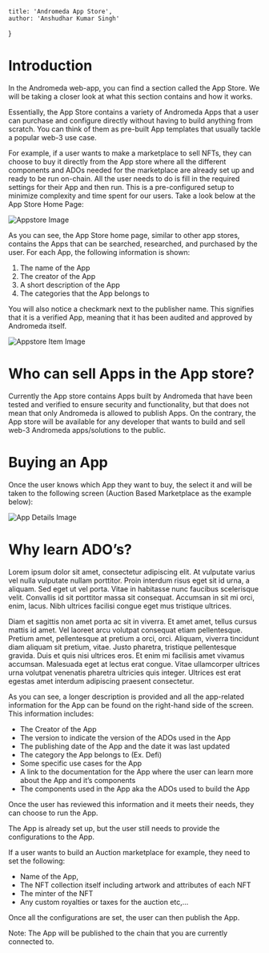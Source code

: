     title: 'Andromeda App Store',
    author: 'Anshudhar Kumar Singh'
}

# Introduction

In the Andromeda web-app, you can find a section called the App Store. We will be taking a closer look at what this section contains and how it works.

Essentially, the App Store contains a variety of Andromeda Apps that a user can purchase and configure directly without having to build anything from scratch. You can think of them as pre-built App templates that usually tackle a popular web-3 use case.

For example, if a user wants to make a marketplace to sell NFTs, they can choose to buy it directly from the App store where all the different components and ADOs needed for the marketplace are already set up and ready to be run on-chain. All the user needs to do is fill in the required settings for their App and then run. This is a pre-configured setup to minimize complexity and time spent for our users.
Take a look below at the App Store Home Page:

![Appstore Image](/learn/blogs/appstore.png "App Store")

As you can see, the App Store home page, similar to other app stores, contains the Apps that can be searched, researched, and purchased by the user. For each App, the following information is shown:

1. The name of the App
2. The creator of the App
3. A short description of the App
4. The categories that the App belongs to

You will also notice a checkmark next to the publisher name. This signifies that it is a verified App, meaning that it has been audited and approved by Andromeda itself.

![Appstore Item Image](/learn/blogs/appstoreitem.png "App Store Item")

# Who can sell Apps in the App store?

Currently the App store contains Apps built by Andromeda that have been tested and verified to ensure security and functionality, but that does not mean that only Andromeda is allowed to publish Apps. On the contrary, the App store will be available for any developer that wants to build and sell web-3 Andromeda apps/solutions to the public.

# Buying an App

Once the user knows which App they want to buy, the select it and will be taken to the following screen (Auction Based Marketplace as the example below):

![App Details Image](/learn/blogs/appdetails.png "App Details")

# Why learn ADO’s?

Lorem ipsum dolor sit amet, consectetur adipiscing elit. At vulputate varius vel nulla vulputate nullam porttitor. Proin interdum risus eget sit id urna, a aliquam. Sed eget ut vel porta. Vitae in habitasse nunc faucibus scelerisque velit. Convallis id sit porttitor massa sit consequat. Accumsan in sit mi orci, enim, lacus. Nibh ultrices facilisi congue eget mus tristique ultrices.

Diam et sagittis non amet porta ac sit in viverra. Et amet amet, tellus cursus mattis id amet. Vel laoreet arcu volutpat consequat etiam pellentesque. Pretium amet, pellentesque at pretium a orci, orci. Aliquam, viverra tincidunt diam aliquam sit pretium, vitae. Justo pharetra, tristique pellentesque gravida. Duis et quis nisi ultrices eros. Et enim mi facilisis amet vivamus accumsan. Malesuada eget at lectus erat congue. Vitae ullamcorper ultrices urna volutpat venenatis pharetra ultricies quis integer. Ultrices est erat egestas amet interdum adipiscing praesent consectetur.

As you can see, a longer description is provided and all the app-related information for the App can be found on the right-hand side of the screen. This information includes:
- The Creator of the App
- The version to indicate the version of the ADOs used in the App
- The publishing date of the App and the date it was last updated
- The category the App belongs to (Ex. Defi)
- Some specific use cases for the App
- A link to the documentation for the App where the user can learn more about the App and it’s components
- The components used in the App aka the ADOs used to build the App

Once the user has reviewed this information and it meets their needs, they can choose to run the App.

The App is already set up, but the user still needs to provide the configurations to the App.

If a user wants to build an Auction marketplace for example, they need to set the following:
- Name of the App,
- The NFT collection itself including artwork and attributes of each NFT
- The minter of the NFT
- Any custom royalties or taxes for the auction etc,…

Once all the configurations are set, the user can then publish the App.

Note: The App will be published to the chain that you are currently connected to.




